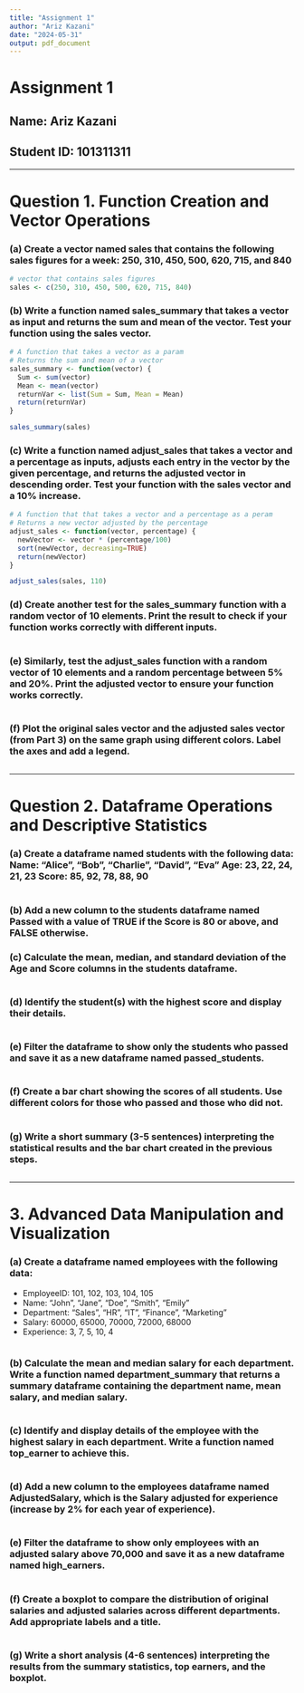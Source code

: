 ```yaml
---
title: "Assignment 1"
author: "Ariz Kazani"
date: "2024-05-31"
output: pdf_document
---
```


# Assignment 1

## Name: Ariz Kazani

## Student ID: 101311311

---

# Question 1. Function Creation and Vector Operations

### (a) Create a vector named sales that contains the following sales figures for a week: 250, 310, 450, 500, 620, 715, and 840

```r
# vector that contains sales figures
sales <- c(250, 310, 450, 500, 620, 715, 840)
```

### (b) Write a function named sales_summary that takes a vector as input and returns the sum and mean of the vector. Test your function using the sales vector.

```r
# A function that takes a vector as a param
# Returns the sum and mean of a vector
sales_summary <- function(vector) {
  Sum <- sum(vector)
  Mean <- mean(vector)
  returnVar <- list(Sum = Sum, Mean = Mean)
  return(returnVar)
}

sales_summary(sales)

```

### (c) Write a function named adjust_sales that takes a vector and a percentage as inputs, adjusts each entry in the vector by the given percentage, and returns the adjusted vector in descending order. Test your function with the sales vector and a 10% increase.

```r
# A function that that takes a vector and a percentage as a peram
# Returns a new vector adjusted by the percentage
adjust_sales <- function(vector, percentage) {
  newVector <- vector * (percentage/100)
  sort(newVector, decreasing=TRUE)
  return(newVector)
}

adjust_sales(sales, 110)

```

### (d) Create another test for the sales_summary function with a random vector of 10 elements. Print the result to check if your function works correctly with different inputs.

```r

```

### (e) Similarly, test the adjust_sales function with a random vector of 10 elements and a random percentage between 5% and 20%. Print the adjusted vector to ensure your function works correctly.

```r

```

### (f) Plot the original sales vector and the adjusted sales vector (from Part 3) on the same graph using different colors. Label the axes and add a legend.

```r

```

---

# Question 2. Dataframe Operations and Descriptive Statistics

### (a) Create a dataframe named students with the following data: Name: "Alice", "Bob", "Charlie", "David", "Eva" Age: 23, 22, 24, 21, 23 Score: 85, 92, 78, 88, 90

```r

```

### (b) Add a new column to the students dataframe named Passed with a value of TRUE if the Score is 80 or above, and FALSE otherwise.

### (c) Calculate the mean, median, and standard deviation of the Age and Score columns in the students dataframe.

```r

```

### (d) Identify the student(s) with the highest score and display their details.

```r

```

### (e) Filter the dataframe to show only the students who passed and save it as a new dataframe named passed_students.

```r

```

### (f) Create a bar chart showing the scores of all students. Use different colors for those who passed and those who did not.

```r

```

### (g) Write a short summary (3-5 sentences) interpreting the statistical results and the bar chart created in the previous steps.

```r

```

---

# 3. Advanced Data Manipulation and Visualization

### (a) Create a dataframe named employees with the following data:

-   EmployeeID: 101, 102, 103, 104, 105
-   Name: "John", "Jane", "Doe", "Smith", "Emily"
-   Department: "Sales", "HR", "IT", "Finance", "Marketing"
-   Salary: 60000, 65000, 70000, 72000, 68000
-   Experience: 3, 7, 5, 10, 4

```r

```

### (b) Calculate the mean and median salary for each department. Write a function named department_summary that returns a summary dataframe containing the department name, mean salary, and median salary.

```r

```

### (c) Identify and display details of the employee with the highest salary in each department. Write a function named top_earner to achieve this.

```r

```

### (d) Add a new column to the employees dataframe named AdjustedSalary, which is the Salary adjusted for experience (increase by 2% for each year of experience).

```r

```

### (e) Filter the dataframe to show only employees with an adjusted salary above 70,000 and save it as a new dataframe named high_earners.

```r

```

### (f) Create a boxplot to compare the distribution of original salaries and adjusted salaries across different departments. Add appropriate labels and a title.

```r

```

### (g) Write a short analysis (4-6 sentences) interpreting the results from the summary statistics, top earners, and the boxplot.

